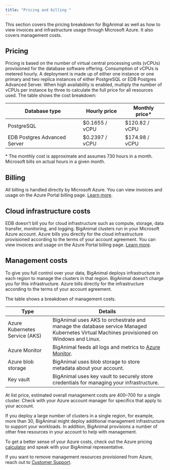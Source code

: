 ```yaml
---
title: "Pricing and billing "
---
```



This section covers the pricing breakdown for BigAnimal as well as how to view invoices and infrastructure usage through Microsoft Azure. It also covers management costs.

## Pricing
Pricing is based on the number of virtual central processing units (vCPUs) provisioned for the database software offering. Consumption of vCPUs is metered hourly. A deployment is made up of either one instance or one primary and two replica instances of either PostgreSQL or EDB Postgres Advanced Server. When high availability is enabled, multiply the number of vCPUs per instance by three to calculate the full price for all resources used. The table shows the cost breakdown:

| Database type         | Hourly price   | Monthly price\* |
| --------------------- | -------------- | -------------- |
| PostgreSQL            | $0.1655 / vCPU | $120.82 / vCPU |
| EDB Postgres Advanced Server | $0.2397 / vCPU | $174.98 / vCPU |

\* The monthly cost is approximate and assumes 730 hours in a month. Microsoft bills on actual hours in a given month. 

## Billing
All billing is handled directly by Microsoft Azure. You can view invoices and usage on the Azure Portal billing page. [Learn more](https://docs.microsoft.com/en-us/azure/cost-management-billing/).

## Cloud infrastructure costs

EDB doesn't bill you for cloud infrastructure such as compute, storage, data transfer, monitoring, and logging. BigAnimal clusters run in your Microsoft Azure account. Azure bills you directly for the cloud infrastructure provisioned according to the terms of your account agreement. You can view invoices and usage on the Azure Portal billing page. [Learn more](https://docs.microsoft.com/en-us/azure/cost-management-billing/).

## Management costs
To give you full control over your data, BigAnimal deploys infrastructure in each region to manage the clusters in that region. BigAnimal doesn’t charge you for this infrastructure. Azure bills directly for the infrastructure according to the terms of your account agreement.

The table shows a breakdown of management costs.

| Type   | Details |
|--------|---------|
| Azure Kubernetes Service (AKS) | BigAnimal uses AKS to orchestrate and manage the database service Managed Kubernetes Virtual Machines provisioned on Windows and Linux. |
| Azure Monitor | BigAnimal feeds all logs and metrics to [Azure Monitor](https://www.enterprisedb.com/docs/biganimal/latest/using_cluster/05_monitoring_and_logging/). |
| Azure blob storage | BigAnimal uses blob storage to store metadata about your account. |
| Key vault | BigAnimal uses key vault to securely store credentials for managing your infrastructure. |

At list price, estimated overall management costs are $400–$700 for a single cluster. Check with your Azure account manager for specifics that apply to your account. 

If you deploy a large number of clusters in a single region, for example, more than 30, BigAnimal might deploy additional management infrastructure to support your workloads. In addition, BigAnimal provisions a number of other free resources in your account to help with management. 

To get a better sense of your Azure costs, check out the Azure pricing [calculator](https://azure.microsoft.com/en-us/pricing/calculator/) and speak with your BigAnimal representative. 

If you want to remove management resources provisioned from Azure, reach out to [Customer Support](../overview/06_support).


